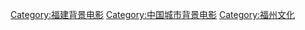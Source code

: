 [[Category:福建背景电影|Category:福建背景电影]]
[[Category:中国城市背景电影|Category:中国城市背景电影]]
[[Category:福州文化|Category:福州文化]]